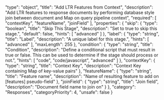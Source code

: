   "type": "object",
  "title": "Add LTR Features from Context",
  "description": "Add LTR features to response documents by performing database style join between document and Map on query pipeline context",
  "required": [
    "contextKey",
    "featureName",
    "joinField"
  ],
  "properties": {
    "skip": {
      "type": "boolean",
      "title": "Skip This Stage",
      "description": "Set to true to skip this stage.",
      "default": false,
      "hints": [
        "advanced"
      ]
    },
    "label": {
      "type": "string",
      "title": "Label",
      "description": "A unique label for this stage.",
      "hints": [
        "advanced"
      ],
      "maxLength": 255
    },
    "condition": {
      "type": "string",
      "title": "Condition",
      "description": "Define a conditional script that must result in true or false. This can be used to determine if the stage should process or not.",
      "hints": [
        "code",
        "code/javascript",
        "advanced"
      ]
    },
    "contextKey": {
      "type": "string",
      "title": "Context Key",
      "description": "Context Key containing Map of key-value pairs"
    },
    "featureName": {
      "type": "string",
      "title": "Feature name",
      "description": "Name of resulting feature to add on [features] pseudo-field"
    },
    "joinField": {
      "type": "string",
      "title": "Join field",
      "description": "Document field name to join on"
    }
  },
  "category": "Responses",
  "categoryPriority": 4,
  "unsafe": false
}
